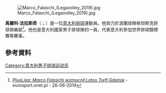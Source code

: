 {{Orphan|time=2015-07-16T03:40:18+00:00}}

[[File:Marco_Falaschi_(Legavolley_2019).jpg|thumb]]

'''馬爾科·法拉斯奇'''（{{lang-it|Marco Falaschi}}；{{bd|1987年|9月18日}}）是一位[[意大利|意大利]][[排球|排球]]運動員。他效力於波蘭球隊格但斯克排球俱樂部<ref>[http://eurosport.onet.pl/siatkowka/plus-liga/plusliga-marco-falaschi-wzmocnil-lotos-trefl-gdansk/hqz0r ''PlusLiga: Marco Falaschi wzmocnił Lotos Trefl Gdańsk ''] {{webarchive|url=https://web.archive.org/web/20140706113408/http://eurosport.onet.pl/siatkowka/plus-liga/plusliga-marco-falaschi-wzmocnil-lotos-trefl-gdansk/hqz0r |date=2014-07-06 }} - eurosport.onet.pl - 26-06-2014</ref>。他也是意大利國家男子排球隊的一員，代表意大利參加世界排球錦標賽等賽事。

==參考資料==
{{reflist}}

[[Category:意大利男子排球运动员|Category:意大利男子排球运动员]]